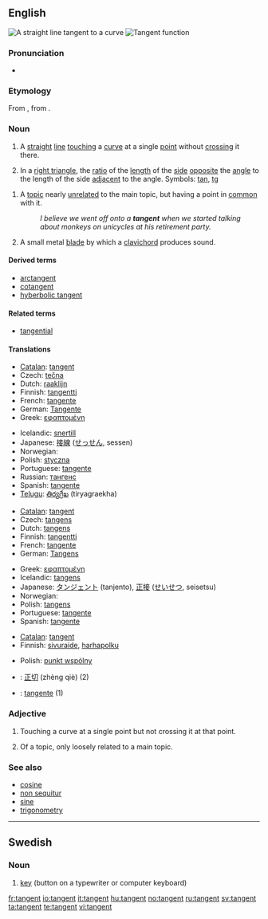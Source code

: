 ==English==
{{wikipedia}}
[[Image:Tangent.png|thumb|A straight line tangent to a curve]]
[[Image:Tan.svg|thumb|Tangent function]]

===Pronunciation===
* {{IPA|/'tæn.dʒənt/}}

===Etymology===
From {{etyl|la|en}} {{term|tangentem|lang=la}}, from {{term|tangere||to touch|lang=la}}.

===Noun===
{{en-noun}}

# {{geometry}} A [[straight]] [[line]] [[touching]] a [[curve]] at a single [[point]] without [[crossing]] it there.
# {{trigonometry}} In a [[right triangle]], the [[ratio]] of the [[length]] of the [[side]] [[opposite]] the [[angle]] to the length of the side [[adjacent]] to the angle. Symbols: [[tan]], [[tg]]
<!--This definition equivalent to the one above; it does not define a new sense of the word
# {{mathematics}} The ratio of the [[sine]] to the [[cosine]], in either the [[real]] or [[complex]] [[number]]s.-->
# A [[topic]] nearly [[unrelated]] to the main topic, but having a point in [[common]] with it.
#: ''I believe we went off onto a '''tangent''' when we started talking about monkeys on unicycles at his retirement party.''
# A small metal [[blade]] by which a [[clavichord]] produces sound.

====Derived terms====
* [[arctangent]]
* [[cotangent]]
* [[hyberbolic tangent]]

====Related terms====
* [[tangential]]

====Translations====
{{trans-top|in geometry}}
* [[Catalan]]: [[#Catalan|tangent]] {{f}}
* Czech: [[tečna]] {{f}}
* Dutch: [[raaklijn]] {{f}}
* Finnish: [[tangentti]]
* French: [[tangente]] {{f}}
* German: [[Tangente]] {{f}}
* Greek: [[εφαπτομένη]] {{f}}
{{trans-mid}}
* Icelandic: [[snertill]] {{m}}
* Japanese: [[接線]] ([[せっせん]], sessen)
* Norwegian: {{t|no|tangent|m}}
* Polish: [[styczna]] {{f}}
* Portuguese: [[tangente]] {{f}}
* Russian: [[тангенс]] {{m}}
* Spanish: [[tangente]] {{f}}
* [[Telugu]]: [[తిర్యగ్రేఖ]] (tiryagraekha)
{{trans-bottom}}

{{trans-top|in trigonometry}}
* [[Catalan]]: [[#Catalan|tangent]] {{f}}
* Czech: [[tangens#Czech|tangens]] {{m}}
* Dutch: [[tangens]] {{m}}
* Finnish: [[tangentti]]
* French: [[tangente]] {{f}}
* German: [[Tangens]] {{m}}
{{trans-mid}}
* Greek: [[εφαπτομένη]] {{f}}
* Icelandic: [[tangens]] {{m}}
* Japanese: [[タンジェント]] (tanjento), [[正接]] ([[せいせつ]], seisetsu)
* Norwegian: {{t|no|tangens|m}}
* Polish: [[tangens]] {{m}}
* Portuguese: [[tangente]] {{f}}
* Spanish: [[tangente]] {{f}}
{{trans-bottom}}

{{trans-top|nearly unrelated topic}}
* [[Catalan]]: [[#Catalan|tangent]] {{f}}
* Finnish: [[sivuraide]], [[harhapolku]]
{{trans-mid}}
* Polish: [[punkt wspólny]] {{m}}
{{trans-bottom}}

{{checktrans}}
<!--Remove this section once all of the translations below have been moved into the tables above.-->
* {{ttbc|Chinese}}: [[正切]] (zhèng qiè) (2)
* {{ttbc|Italian}}: [[tangente]] {{f}} (1)

===Adjective===
{{en-adj|-}}

# {{geometry}} Touching a curve at a single point but not crossing it at that point.
# Of a topic, only loosely related to a main topic.

===See also===
* [[cosine]]
* [[non sequitur]]
* [[sine]]
* [[trigonometry]]

----

==Swedish==
{{wikipedia|lang=sv}}

===Noun===
{{infl|sv|noun}}

# [[key]] (button on a typewriter or computer keyboard)

{{tbot entry|Swedish|key|2008|April|sv}}

[[fr:tangent]]
[[io:tangent]]
[[it:tangent]]
[[hu:tangent]]
[[no:tangent]]
[[ru:tangent]]
[[sv:tangent]]
[[ta:tangent]]
[[te:tangent]]
[[vi:tangent]]